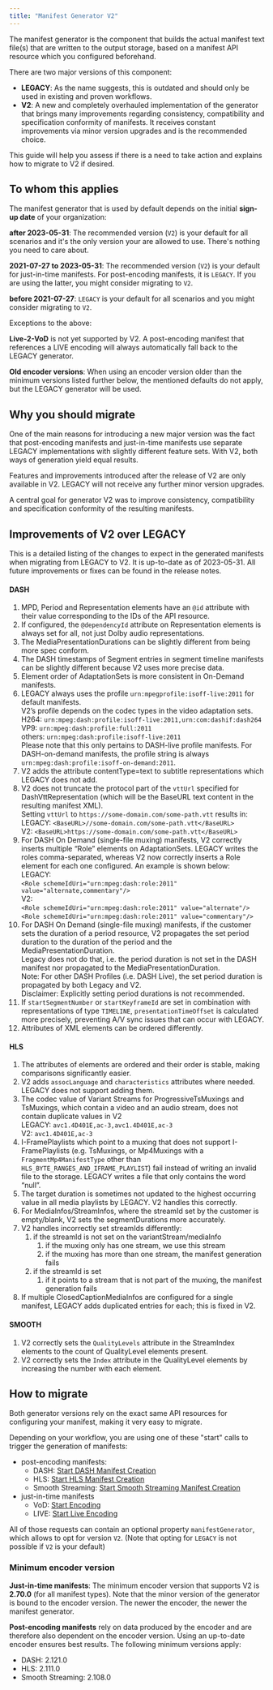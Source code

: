 ```yaml
---
title: "Manifest Generator V2"
---
```


The manifest generator is the component that builds the actual manifest text file(s) that are written to the output storage, based on a manifest API resource which you configured beforehand.

There are two major versions of this component:

* **LEGACY**: As the name suggests, this is outdated and should only be used in existing and proven workflows.
* **V2**: A new and completely overhauled implementation of the generator that brings many improvements regarding consistency, compatibility and specification conformity of manifests. It receives constant improvements via minor version upgrades and is the recommended choice.

This guide will help you assess if there is a need to take action and explains how to migrate to V2 if desired.

## To whom this applies

The manifest generator that is used by default depends on the initial **sign-up date** of your organization:

**after 2023-05-31**: The recommended version (`V2`) is your default for all scenarios and it's the only version your are allowed to use. There's nothing you need to care about.

**2021-07-27 to 2023-05-31**: The recommended version (`V2`) is your default for just-in-time manifests. For post-encoding manifests, it is `LEGACY`. If you are using the latter, you might consider migrating to `V2`.

**before 2021-07-27**: `LEGACY` is your default for all scenarios and you might consider migrating to `V2`.

Exceptions to the above:

**Live-2-VoD** is not yet supported by V2\. A post-encoding manifest that references a LIVE encoding will always automatically fall back to the LEGACY generator.

**Old encoder versions**: When using an encoder version older than the minimum versions listed further below, the mentioned defaults do not apply, but the LEGACY generator will be used.

## Why you should migrate

One of the main reasons for introducing a new major version was the fact that post-encoding manifests and just-in-time manifests use separate LEGACY implementations with slightly different feature sets. With V2, both ways of generation yield equal results.

Features and improvements introduced after the release of V2 are only available in V2\. LEGACY will not receive any further minor version upgrades.

A central goal for generator V2 was to improve consistency, compatibility and specification conformity of the resulting manifests.

## Improvements of V2 over LEGACY

This is a detailed listing of the changes to expect in the generated manifests when migrating from LEGACY to V2\. It is up-to-date as of 2023-05-31\. All future improvements or fixes can be found in the release notes.

#### DASH

1. MPD, Period and Representation elements have an `@id` attribute with their value corresponding to the IDs of the API resource.
2. If configured, the `@dependencyId` attribute on Representation elements is always set for all, not just Dolby audio representations.
3. The MediaPresentationDurations can be slightly different from being more spec conform.
4. The DASH timestamps of Segment entries in segment timeline manifests can be slightly different because V2 uses more precise data.
5. Element order of AdaptationSets is more consistent in On-Demand manifests.
6. LEGACY always uses the profile `urn:mpegprofile:isoff-live:2011` for default manifests.  
V2’s profile depends on the codec types in the video adaptation sets.  
H264: `urn:mpeg:dash:profile:isoff-live:2011,urn:com:dashif:dash264`  
VP9: `urn:mpeg:dash:profile:full:2011`  
others: `urn:mpeg:dash:profile:isoff-live:2011`  
Please note that this only pertains to DASH-live profile manifests. For DASH-on-demand manifests, the profile string is always `urn:mpeg:dash:profile:isoff-on-demand:2011`.
7. V2 adds the attribute contentType=text to subtitle representations which LEGACY does not add.
8. V2 does not truncate the protocol part of the `vttUrl` specified for DashVttRepresentation (which will be the BaseURL text content in the resulting manifest XML).  
Setting `vttUrl` to `https://some-domain.com/some-path.vtt` results in:  
LEGACY: `<BaseURL>//some-domain.com/some-path.vtt</BaseURL>`  
V2: `<BaseURL>https://some-domain.com/some-path.vtt</BaseURL>`
9. For DASH On Demand (single-file muxing) manifests, V2 correctly inserts multiple “Role” elements on AdaptationSets. LEGACY writes the roles comma-separated, whereas V2 now correctly inserts a Role element for each one configured. An example is shown below:  
LEGACY:  
`<Role schemeIdUri="urn:mpeg:dash:role:2011" value="alternate,commentary"/>`  
V2:  
`<Role schemeIdUri="urn:mpeg:dash:role:2011" value="alternate"/>`  
`<Role schemeIdUri="urn:mpeg:dash:role:2011" value="commentary"/>`
10. For DASH On Demand (single-file muxing) manifests, if the customer sets the duration of a period resource, V2 propagates the set period duration to the duration of the period and the MediaPresentationDuration.  
Legacy does not do that, i.e. the period duration is not set in the DASH manifest nor propagated to the MediaPresentationDuration.  
Note: For other DASH Profiles (i.e. DASH Live), the set period duration is propagated by both Legacy and V2.  
Disclaimer: Explicitly setting period durations is not recommended.
11. If `startSegmentNumber` or `startKeyframeId` are set in combination with representations of type `TIMELINE`, `presentationTimeOffset` is calculated more precisely, preventing A/V sync issues that can occur with LEGACY.
12. Attributes of XML elements can be ordered differently.

#### HLS

1. The attributes of elements are ordered and their order is stable, making comparisons significantly easier.
2. V2 adds `assocLanguage` and `characteristics` attributes where needed. LEGACY does not support adding them.
3. The codec value of Variant Streams for ProgressiveTsMuxings and TsMuxings, which contain a video and an audio stream, does not contain duplicate values in V2  
LEGACY: `avc1.4D401E,ac-3,avc1.4D401E,ac-3`  
V2: `avc1.4D401E,ac-3`
4. I-FramePlaylists which point to a muxing that does not support I-FramePlaylists (e.g. TsMuxings, or Mp4Muxings with a `FragmentMp4ManifestType` other than `HLS_BYTE_RANGES_AND_IFRAME_PLAYLIST`) fail instead of writing an invalid file to the storage. LEGACY writes a file that only contains the word “null”.
5. The target duration is sometimes not updated to the highest occurring value in all media playlists by LEGACY. V2 handles this correctly.
6. For MediaInfos/StreamInfos, where the streamId set by the customer is empty/blank, V2 sets the segmentDurations more accurately.
7. V2 handles incorrectly set streamIds differently:  
   1. if the streamId is not set on the variantStream/mediaInfo  
         1. if the muxing only has one stream, we use this stream  
         2. if the muxing has more than one stream, the manifest generation fails  
   2. if the streamId is set  
         1. if it points to a stream that is not part of the muxing, the manifest generation fails
8. If multiple ClosedCaptionMediaInfos are configured for a single manifest, LEGACY adds duplicated entries for each; this is fixed in V2.

#### SMOOTH

1. V2 correctly sets the `QualityLevels` attribute in the StreamIndex elements to the count of QualityLevel elements present.
2. V2 correctly sets the `Index` attribute in the QualityLevel elements by increasing the number with each element.

## How to migrate

Both generator versions rely on the exact same API resources for configuring your manifest, making it very easy to migrate.

Depending on your workflow, you are using one of these "start" calls to trigger the generation of manifests:

* post-encoding manifests:  
   * DASH: [Start DASH Manifest Creation](/encoding/reference/postencodingmanifestsdashstartbymanifestid)  
   * HLS: [Start HLS Manifest Creation](/encoding/reference/postencodingmanifestshlsstartbymanifestid)  
   * Smooth Streaming: [Start Smooth Streaming Manifest Creation](/encoding/reference/postencodingmanifestssmoothstartbymanifestid)
* just-in-time manifests  
   * VoD: [Start Encoding](/encoding/reference/postencodingencodingsstartbyencodingid)  
   * LIVE: [Start Live Encoding](/encoding/reference/postencodingencodingslivestartbyencodingid)

All of those requests can contain an optional property `manifestGenerator`, which allows to opt for version `V2`. (Note that opting for `LEGACY` is not possible if `V2` is your default)

### Minimum encoder version

**Just-in-time manifests**: The minimum encoder version that supports V2 is **2.70.0** (for all manifest types). Note that the minor version of the generator is bound to the encoder version. The newer the encoder, the newer the manifest generator.

**Post-encoding manifests** rely on data produced by the encoder and are therefore also dependent on the encoder version. Using an up-to-date encoder ensures best results. The following minimum versions apply:

* DASH: 2.121.0
* HLS: 2.111.0
* Smooth Streaming: 2.108.0